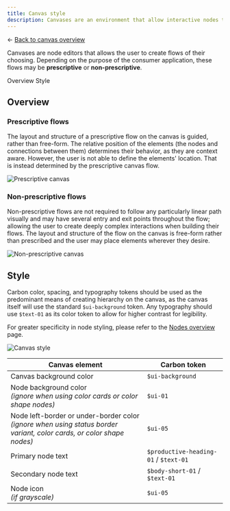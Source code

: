 ```yaml
---
title: Canvas style
description: Canvases are an environment that allow interactive nodes to connect to one another. They are often drag-and-drop interfaces but are not limited to only that definition.
---
```



<- [Back to canvas overview](https://pages.github.ibm.com/cdai-design/pal/patterns/canvas/usage)


<PageDescription>

Canvases are node editors that allows the user to create flows of their choosing. Depending on the purpose of the consumer application, these flows may be **prescriptive** or **non-prescriptive**.

</PageDescription>

<AnchorLinks>
  <AnchorLink>Overview</AnchorLink>
  <AnchorLink>Style</AnchorLink>
</AnchorLinks>

## Overview

### Prescriptive flows

The layout and structure of a prescriptive flow on the canvas is guided, rather than free-form. The relative position of the elements (the nodes and connections between them) determines their behavior, as they are context aware. However, the user is not able to define the elements' location. That is instead determined by the prescriptive canvas flow.


<Row>
  <Column colMd={8} colLg={12}>

![Prescriptive canvas](/images/prescriptiveCanvas.svg)

  </Column>
</Row>

### Non-prescriptive flows

Non-prescriptive flows are not required to follow any particularly linear path visually and may have several entry and exit points throughout the flow; allowing the user to create deeply complex interactions when building their flows. The layout and structure of the flow on the canvas is free-form rather than prescribed and the user may place elements wherever they desire.

<Row>
  <Column colMd={8} colLg={12}>

![Non-prescriptive canvas](/images/non-prescriptiveCanvas.svg)

  </Column>
</Row>


## Style

Carbon color, spacing, and typography tokens should be used as the predominant means of creating hierarchy on the canvas, as the canvas itself will use the standard `$ui-background` token. Any typography should use `$text-01` as its color token to allow for higher contrast for legibility.

For greater specificity in node styling, please refer to the [Nodes overview](nodes/nodes-overview) page.

<Row>
  <Column colMd={8} colLg={8}>

![Canvas style](/images/canvasStyle.svg)

  </Column>
</Row>

 |   Canvas element      |      Carbon token     |  
| ------------- | ----------- | 
| Canvas background color     | `$ui-background` | 
| Node background color<br />_(ignore when using color cards or color shape nodes)_    | `$ui-01` | 
| Node left-border or under-border color <br /> _(ignore when using status border variant, color cards, or color shape nodes)_    | `$ui-05` | 
| Primary node text |   `$productive-heading-01` / `$text-01`  |   
| Secondary node text |   `$body-short-01` / `$text-01`  |  
| Node icon<br />_(if grayscale)_ |   `$ui-05`  |   

